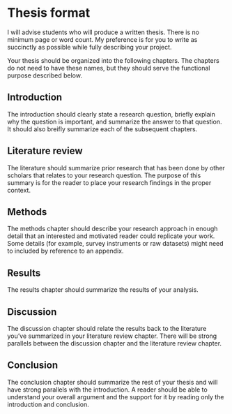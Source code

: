 # Thesis format

I will advise students who will produce a written thesis. There is no minimum page or word count. My preference is for you to write as succinctly as possible while fully describing your project.

Your thesis should be organized into the following chapters. The chapters do not need to have these names, but they should serve the functional purpose described below.

## Introduction

The introduction should clearly state a research question, briefly explain why the question is important, and summarize the answer to that question. It should also breifly summarize each of the subsequent chapters.

## Literature review

The literature should summarize prior research that has been done by other scholars that relates to your research question. The purpose of this summary is for the reader to place your research findings in the proper context.

## Methods

The methods chapter should describe your research approach in enough detail that an interested and motivated reader could replicate your work. Some details (for example, survey instruments or raw datasets) might need to included by reference to an appendix.

## Results

The results chapter should summarize the results of your analysis.

## Discussion

The discussion chapter should relate the results back to the literature you've summarized in your literature review chapter. There will be strong parallels between the discussion chapter and the literature review chapter.

## Conclusion
The conclusion chapter should summarize the rest of your thesis and will have strong parallels with the introduction. A reader should be able to understand your overall argument and the support for it by reading only the introduction and conclusion.
